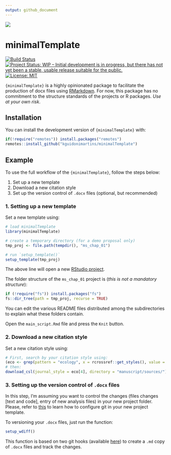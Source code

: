 ```yaml
---
output: github_document
---
```


![](http://www.textfiles.com/underconstruction/HeHeartlandPark2601underconstructionbar9.gif)

# minimalTemplate
[![Build Status](https://travis-ci.com/kguidonimartins/minimalTemplate.svg?branch=master)](https://travis-ci.com/kguidonimartins/minimalTemplate)
[![Project Status: WIP – Initial development is in progress, but there has not yet been a stable, usable release suitable for the public.](https://www.repostatus.org/badges/latest/wip.svg)](https://www.repostatus.org/#wip)
[![License:
MIT](https://img.shields.io/badge/License-MIT-blue.svg)](https://opensource.org/licenses/MIT)

`{minimalTemplate}` is a highly opinionated package to facilitate the production of docx files using [RMarkdown](https://rmarkdown.rstudio.com/). For now, this package has no commitment to the structure standards of the projects or R packages. *Use at your own risk*.

## Installation

You can install the development version of `{minimalTemplate}` with:

``` r
if(!require("remotes")) install.packages("remotes")
remotes::install_github("kguidonimartins/minimalTemplate")
```

## Example

To use the full workflow of the `{minimalTemplate}`, follow the steps below:

1. Set up a new template
2. Download a new citation style
3. Set up the version control of `.docx` files (optional, but recommended)

### 1. Setting up a new template

Set a new template using:

```r
# load minimalTemplate
library(minimalTemplate)

# create a temporary directory (for a demo proposal only)
tmp_proj <- file.path(tempdir(), "ms_chap_01")

# run `setup_template()`
setup_template(tmp_proj)
```

The above line will open a new [RStudio project](https://support.rstudio.com/hc/en-us/articles/200526207-Using-Projects).

The folder structure of the `ms_chap_01` project is (*this is not a mandatory structure*):

```r
if (!require("fs")) install.packages("fs")
fs::dir_tree(path = tmp_proj, recurse = TRUE)
```

You can edit the various README files distributed among the subdirectories to explain what these folders contain.

Open the `main_script.Rmd` file and press the `Knit` button.

### 2. Download a new citation style

Set a new citation style using:

```r
# First, search by your citation style using:
(eco <- grep(pattern = "ecology", x = rcrossref::get_styles(), value = TRUE))
# then:
download_csl(journal_style = eco[4], directory = "manuscript/sources/")
```

### 3. Setting up the version control of `.docx` files

In this step, I'm assuming you want to control the changes (files changes [text and code], entry of new analysis files) in your new project folder. Please, refer to [this](https://kbroman.org/github_tutorial/) to learn how to configure git in your new project template.

To versioning your `.docx` files, just run the function:

```r
setup_wdiff()
```

This function is based on two git hooks (available [here](https://github.com/vigente/gerardus/tree/master/shell-script)) to create a `.md` copy of `.docx` files and track the changes.
